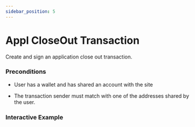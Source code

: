```yaml
---
sidebar_position: 5
---
```



# Appl CloseOut Transaction

Create and sign an application close out transaction.

### Preconditions

* User has a wallet and has shared an account with the site

* The transaction sender must match with one of the addresses shared by the user.

### Interactive Example
<ApplCloseOut />
